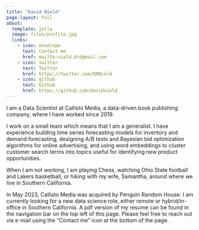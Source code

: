 ```yaml
---
title: "David Nield"
page-layout: full
about:
  template: jolla
  image: files/profile.jpg
  links: 
    - icon: envelope
      text: Contact me
      href: mailto:nield.dr@gmail.com
    - icon: twitter
      text: Twitter
      href: https://twitter.com/DRNield
    - icon: github
      text: Github
      href: https://github.com/davidnield
---
```


I am a Data Scientist at Callisto Media, a data-driven book publishing company, where I have worked since 2019.

I work on a small team which means that I am a generalist. I have experience building time series forecasting models for inventory and demand forecasting, designing A/B tests and Bayesian bid optimization algorithms for online advertising, and using word embeddings to cluster customer search terms into topics useful for identifying new product opportunities.

When I am not working, I am playing Chess, watching Ohio State football and Lakers basketball, or hiking with my wife, Samantha, around where we live in Southern California.

In May 2023, Callisto Media was acquired by Penguin Random House. I am currently looking for a new data science role, either remote or hybrid/in-office in Southern California. A pdf version of my resume can be found in the navigation bar on the top left of this page. Please feel free to reach out via e-mail using the "Contact me" icon at the bottom of the page.
